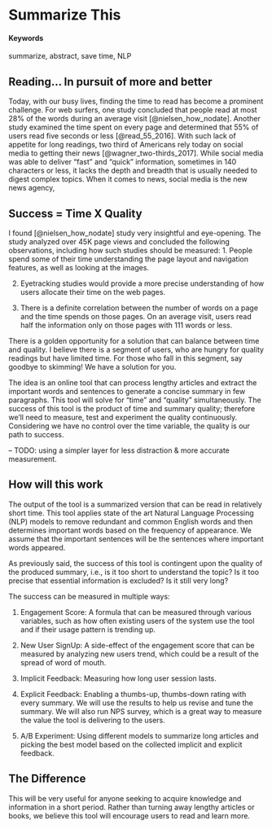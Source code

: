 # Summarize This {#summarize-this}

#### Keywords {-}

summarize, abstract, save time, NLP

## Reading... In pursuit of more and better
Today, with our busy lives, finding the time to read has become a prominent challenge. For web surfers, one study concluded that people read at most 28% of the words during an average visit [@nielsen_how_nodate]. Another study examined the time spent on every page and determined that 55% of users read five seconds or less [@read_55_2016]. With such lack of appetite for long readings, two third of Americans rely today on social media to getting their news [@wagner_two-thirds_2017]. While social media was able to deliver "fast" and "quick" information, sometimes in 140 characters or less, it lacks the depth and breadth that is usually needed to digest complex topics. When it comes to news, social media is the new news agency, 

## Success = Time X Quality

I found [@nielsen_how_nodate] study very insightful and eye-opening. The study analyzed over 45K page views and concluded the following observations, including how such studies should be measured:
1.  People spend some of their time understanding the page layout and navigation features, as well as looking at the images. 

2. Eyetracking studies would provide a more precise understanding of how users allocate their time on the web pages. 

3. There is a definite correlation between the number of words on a page and the time spends on those pages. On an average visit, users read half the information only on those pages with 111 words or less.

There is a golden opportunity for a solution that can balance between time and quality. I believe there is a segment of users, who are hungry for quality readings but have limited time. For those who fall in this segment, say goodbye to skimming! We have a solution for you.

The idea is an online tool that can process lengthy articles and extract the important words and sentences to generate a concise summary in few paragraphs. This tool will solve for "time" and "quality" simultaneously. The success of this tool is the product of time and summary quality; therefore we’ll need to measure, test and experiment the quality continuously. Considering we have no control over the time variable, the quality is our path to success.

-- TODO: using a simpler layer for less distraction & more accurate measurement. 

## How will this work

The output of the tool is a summarized version that can be read in relatively short time. This tool applies state of the art Natural Language Processing (NLP) models to remove redundant and common English words and then determines important words based on the frequency of appearance. We assume that the important sentences will be the sentences where important words appeared.

As previously said, the success of this tool is contingent upon the quality of the produced summary, i.e., is it too short to understand the topic? Is it too precise that essential information is excluded? Is it still very long? 

The success can be measured in multiple ways: 

1. Engagement Score: A formula that can be measured through various variables, such as how often existing users of the system use the tool and if their usage pattern is trending up.

2. New User SignUp: A side-effect of the engagement score that can be measured by analyzing new users trend, which could be a result of the spread of word of mouth.

3. Implicit Feedback: Measuring how long user session lasts.  

4. Explicit Feedback: Enabling a thumbs-up, thumbs-down rating with every summary. We will use the results to help us revise and tune the summary. We will also run NPS survey, which is a great way to measure the value the tool is delivering to the users.

5. A/B Experiment: Using different models to summarize long articles and picking the best model based on the collected implicit and explicit feedback.

## The Difference
This will be very useful for anyone seeking to acquire knowledge and information in a short period. Rather than turning away lengthy articles or books, we believe this tool will encourage users to read and learn more.
